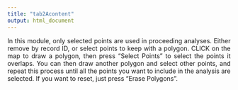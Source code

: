 ```yaml
---
title: "tab2Acontent"
output: html_document
---
```

<p align="justify">
In this module, only selected points are used in proceeding analyses. Either remove by record ID, or select points to keep with a polygon. CLICK on the map to draw a polygon, then press "Select Points" to select the points it overlaps. You can then draw another polygon and select other points, and repeat this process until all the points you want to include in the analysis are selected. If you want to reset, just press "Erase Polygons".
</p>
